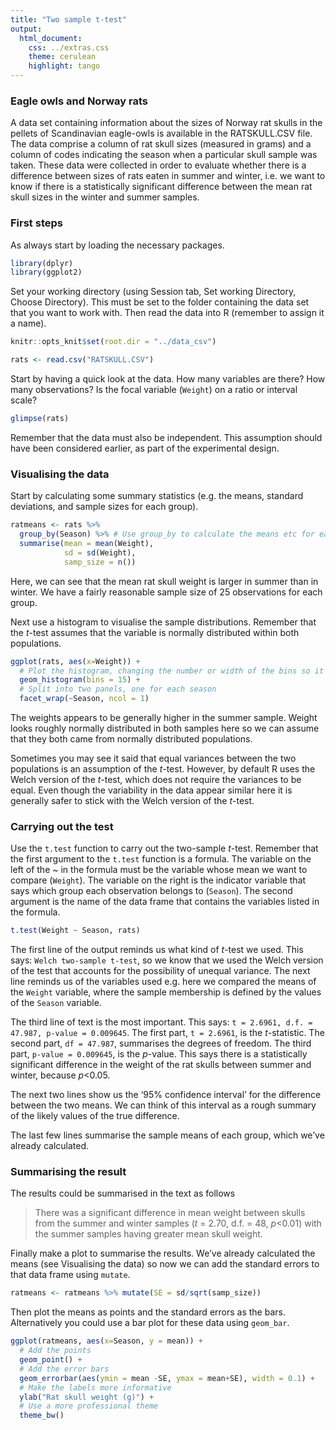 ```yaml
---
title: "Two sample t-test"
output:
  html_document:
    css: ../extras.css
    theme: cerulean
    highlight: tango
---
```


### Eagle owls and Norway rats

A data set containing information about the sizes of Norway rat skulls in the pellets of Scandinavian eagle-owls is available in the RATSKULL.CSV file. The data comprise a column of rat skull sizes (measured in grams) and a column of codes indicating the season when a particular skull sample was taken. These data were collected in order to evaluate whether there is a difference between sizes of rats eaten in summer and winter, i.e. we want to know if there is a statistically significant difference between the mean rat skull sizes in the winter and summer samples.

### First steps

As always start by loading the necessary packages.

```r
library(dplyr)
library(ggplot2)
```

Set your working directory (using Session tab, Set working Directory, Choose Directory). This must be set to the folder containing the data set that you want to work with. Then read the data into R (remember to assign it a name).

```r
knitr::opts_knit$set(root.dir = "../data_csv")
```

```r
rats <- read.csv("RATSKULL.CSV")  
```

Start by having a quick look at the data. How many variables are there? How many observations? Is the focal variable (`Weight`) on a ratio or interval scale? 

```r
glimpse(rats)
```

Remember that the data must also be independent. This assumption should have been considered earlier, as part of the experimental design.  

### Visualising the data
Start by calculating some summary statistics (e.g. the means, standard deviations, and sample sizes for each group). 

```r
ratmeans <- rats %>%
  group_by(Season) %>% # Use group_by to calculate the means etc for each group
  summarise(mean = mean(Weight), 
            sd = sd(Weight), 
            samp_size = n())
```

Here, we can see that the mean rat skull weight is larger in summer than in winter. We have a fairly reasonable sample size of 25 observations for each group.

Next use a histogram to visualise the sample distributions. Remember that the *t*-test assumes that the variable is normally distributed within both populations. 

```r
ggplot(rats, aes(x=Weight)) + 
  # Plot the histogram, changing the number or width of the bins so it's appropriate for the data
  geom_histogram(bins = 15) + 
  # Split into two panels, one for each season
  facet_wrap(~Season, ncol = 1)
```

The weights appears to be generally higher in the summer sample. Weight looks roughly normally distributed in both samples here so we can assume that they both came from normally distributed populations.

Sometimes you may see it said that equal variances between the two populations is an assumption of the *t*-test. However, by default R uses the Welch version of the *t*-test, which does not require the variances to be equal. Even though the variability in the data appear similar here it is generally safer to stick with the Welch version of the *t*-test.

### Carrying out the test
Use the `t.test` function to carry out the two-sample *t*-test. Remember that the first argument to the `t.test` function is a formula. The variable on the left of the ~ in the formula must be the variable whose mean we want to compare (`Weight`). The variable on the right is the indicator variable that says which group each observation belongs to (`Season`). The second argument is the name of the data frame that contains the variables listed in the formula. 

```r
t.test(Weight ~ Season, rats)
```

The first line of the output reminds us what kind of *t*-test we used. This says: `Welch two-sample t-test`, so we know that we used the Welch version of the test that accounts for the possibility of unequal variance. The next line reminds us of the variables used e.g. here we compared the means of the `Weight` variable, where the sample membership is defined by the values of the `Season` variable.

The third line of text is the most important. This says: `t = 2.6961, d.f. = 47.987, p-value = 0.009645`. The first part, `t = 2.6961`, is the *t*-statistic. The second part, `df = 47.987`, summarises the degrees of freedom. The third part, `p-value = 0.009645`, is the *p*-value. This says there is a statistically significant difference in the weight of the rat skulls between summer and winter, because *p*<0.05. 

The next two lines show us the ‘95% confidence interval’ for the difference between the two means. We can think of this interval as a rough summary of the likely values of the true difference.

The last few lines summarise the sample means of each group, which we've already calculated.

### Summarising the result
The results could be summarised in the text as follows

> There was a significant difference in mean weight between skulls from the summer and winter samples (*t* = 2.70, d.f. = 48, *p*<0.01) with the summer samples having greater mean skull weight.

Finally make a plot to summarise the results. We've already calculated the means (see Visualising the data) so now we can add the standard errors to that data frame using `mutate`.
```r
ratmeans <- ratmeans %>% mutate(SE = sd/sqrt(samp_size))
```

Then plot the means as points and the standard errors as the bars. Alternatively you could use a bar plot for these data using `geom_bar`. 

```r
ggplot(ratmeans, aes(x=Season, y = mean)) + 
  # Add the points 
  geom_point() + 
  # Add the error bars
  geom_errorbar(aes(ymin = mean -SE, ymax = mean+SE), width = 0.1) + 
  # Make the labels more informative
  ylab("Rat skull weight (g)") + 
  # Use a more professional theme
  theme_bw()
```
